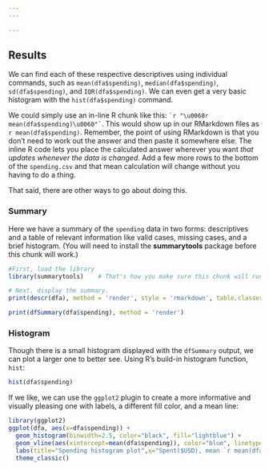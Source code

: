 ```yaml
---
---

---
```


## Results

We can find each of these respective descriptives using individual commands, such as `mean(dfa$spending)`, `median(dfa$spending)`, `sd(dfa$spending)`, and `IQR(dfa$spending)`. We can even get a very basic histogram with the `hist(dfa$spending)` command.

We could simply use an in-line R chunk like this: `` `r "\u0060r mean(dfa$spending)\u0060"` ``. This would show up in our RMarkdown files as `r mean(dfa$spending)`. Remember, the point of using RMarkdown is that you don't need to work out the answer and then paste it somewhere else. The inline R code lets you place the calculated answer wherever you want _that updates whenever the data is changed_. Add a few more rows to the bottom of the `spending.csv` and that mean calculation will change without you having to do a thing.

That said, there are other ways to go about doing this.

### Summary

Here we have a summary of the `spending` data in two forms: descriptives and a table of relevant information like valid cases, missing cases, and a brief histogram. (You will need to install the **summarytools** package before this chunk will work.)

```r
#First, load the library
library(summarytools)    # That's how you make sure this chunk will run even if you run it all on its own.

# Next, display the summary.
print(descr(dfa), method = 'render', style = 'rmarkdown', table.classes = 'st-small')
```

```r
print(dfSummary(dfa$spending), method = 'render')
```

### Histogram

Though there is a small histogram displayed with the `dfSummary` output, we can plot a larger one to better see. Using R's build-in histogram function, `hist`:

```r
hist(dfa$spending)
```

If we like, we can use the `ggplot2` plugin to create a more informative and visually pleasing one with labels, a different fill color, and a mean line:

```r
library(ggplot2)
ggplot(dfa, aes(x=dfa$spending)) +
  geom_histogram(binwidth=2.5, color="black", fill="lightblue") +
  geom_vline(aes(xintercept=mean(dfa$spending)), color="blue", linetype="dashed") +
  labs(title="Spending histogram plot",x="Spent($USD), mean `r mean(dfa$spending)`", y = "Count") +
  theme_classic()
```
